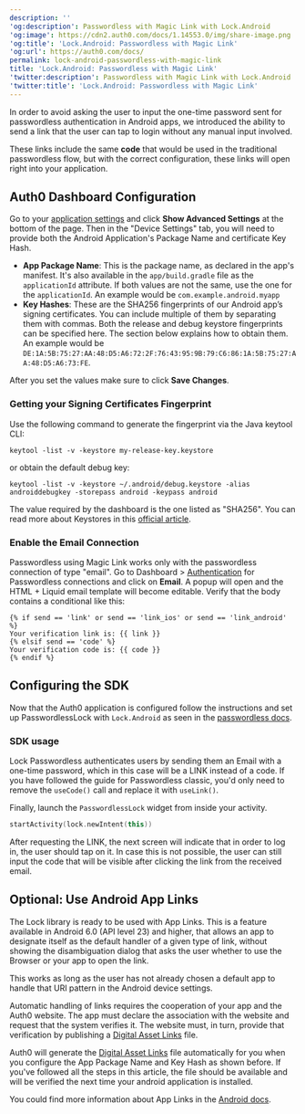 ---
description: ''
'og:description': Passwordless with Magic Link with Lock.Android
'og:image': https://cdn2.auth0.com/docs/1.14553.0/img/share-image.png
'og:title': 'Lock.Android: Passwordless with Magic Link'
'og:url': https://auth0.com/docs/
permalink: lock-android-passwordless-with-magic-link
title: 'Lock.Android: Passwordless with Magic Link'
'twitter:description': Passwordless with Magic Link with Lock.Android
'twitter:title': 'Lock.Android: Passwordless with Magic Link'
---
In order to avoid asking the user to input the one-time password sent for <Tooltip tip="Passwordless: Form of authentication that does not rely on a password as the first factor." cta="View Glossary" href="/docs/glossary?term=passwordless">passwordless</Tooltip> authentication in Android apps, we introduced the ability to send a link that the user can tap to login without any manual input involved.

These links include the same **code** that would be used in the traditional passwordless flow, but with the correct configuration, these links will open right into your application.

## Auth0 Dashboard Configuration

Go to your [application settings](https://manage.auth0.com/#/applications/{yourClientId}/settings) and click **Show Advanced Settings** at the bottom of the page. Then in the "Device Settings" tab, you will need to provide both the Android Application's Package Name and certificate Key Hash.

* **App Package Name**: This is the package name, as declared in the app's manifest. It's also available in the `app/build.gradle` file as the `applicationId` attribute. If both values are not the same, use the one for the `applicationId`. An example would be `com.example.android.myapp`
* **Key Hashes**: These are the SHA256 fingerprints of our Android app’s signing certificates. You can include multiple of them by separating them with commas. Both the release and debug keystore fingerprints can be specified here. The section below explains how to obtain them. An example would be `DE:1A:5B:75:27:AA:48:D5:A6:72:2F:76:43:95:9B:79:C6:86:1A:5B:75:27:AA:48:D5:A6:73:FE`.

After you set the values make sure to click **Save Changes**.

### Getting your Signing Certificates Fingerprint

Use the following command to generate the fingerprint via the Java keytool CLI:

`keytool -list -v -keystore my-release-key.keystore`

or obtain the default debug key:

`keytool -list -v -keystore ~/.android/debug.keystore -alias androiddebugkey -storepass android -keypass android`

The value required by the dashboard is the one listed as "SHA256". You can read more about Keystores in this [official article](https://developer.android.com/studio/publish/app-signing).

### Enable the Email Connection

Passwordless using Magic Link works only with the passwordless connection of type "email". Go to Dashboard > [Authentication](https://manage.auth0.com/#/applications/authentication) for Passwordless connections and click on **Email**. A popup will open and the HTML + Liquid email template will become editable. Verify that the body contains a conditional like this:

```liquid lines
{% if send == 'link' or send == 'link_ios' or send == 'link_android' %}
Your verification link is: {{ link }}
{% elsif send == 'code' %}
Your verification code is: {{ code }}
{% endif %}
```

## Configuring the SDK

Now that the Auth0 application is configured follow the instructions and set up PasswordlessLock with `Lock.Android` as seen in the [passwordless docs](/docs/libraries/lock-android/lock-android-passwordless).

### SDK usage

Lock Passwordless authenticates users by sending them an Email with a one-time password, which in this case will be a LINK instead of a code. If you have followed the guide for Passwordless classic, you'd only need to remove the `useCode()` call and replace it with `useLink()`.

Finally, launch the `PasswordlessLock` widget from inside your activity.

```kotlin lines
startActivity(lock.newIntent(this))
```

After requesting the LINK, the next screen will indicate that in order to log in, the user should tap on it. In case this is not possible, the user can still input the code that will be visible after clicking the link from the received email.

## Optional: Use Android App Links

The Lock library is ready to be used with App Links. This is a feature available in Android 6.0 (API level 23) and higher, that allows an app to designate itself as the default handler of a given type of link, without showing the disambiguation dialog that asks the user whether to use the Browser or your app to open the link.

This works as long as the user has not already chosen a default app to handle that URI pattern in the Android device settings.

Automatic handling of links requires the cooperation of your app and the Auth0 website. The app must declare the association with the website and request that the system verifies it. The website must, in turn, provide that verification by publishing a [Digital Asset Links](https://developers.google.com/digital-asset-links/) file.

Auth0 will generate the [Digital Asset Links](https://developers.google.com/digital-asset-links/) file automatically for you when you configure the App Package Name and Key Hash as shown before. If you've followed all the steps in this article, the file should be available and will be verified the next time your android application is installed.

You could find more information about App Links in the [Android docs](https://developer.android.com/training/app-links/index.html).